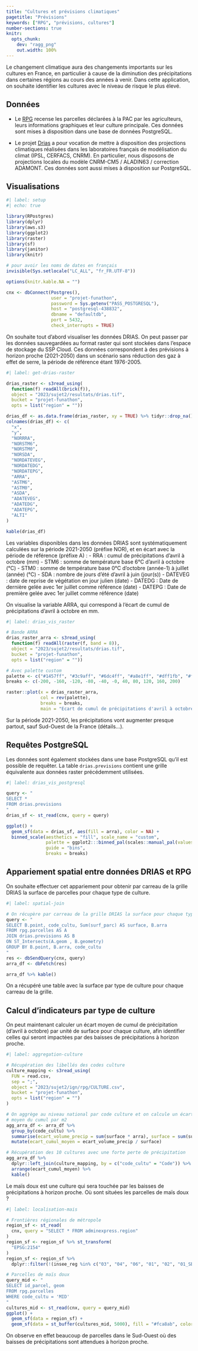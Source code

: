 ```yaml
---
title: "Cultures et prévisions climatiques"
pagetitle: "Prévisions"
keywords: ["RPG", "prévisions, cultures"]
number-sections: true
knitr:
  opts_chunk: 
    dev: "ragg_png"
    out.width: 100%
---
```


Le changement climatique aura des changements importants sur les cultures en France, en particulier à cause de la diminution des précipitations dans certaines régions au cours des années à venir. Dans cette application, on souhaite identifier les cultures avec le niveau de risque le plus élevé.

## Données

- Le [RPG](https://geoservices.ign.fr/rpg) recense les parcelles déclarées à la PAC par les agriculteurs, leurs informations graphiques et leur culture principale. Ces données sont mises à disposition dans une base de données PostgreSQL.

- Le projet [Drias](https://www.drias-climat.fr/) a pour vocation de mettre à disposition des projections climatiques réalisées dans les laboratoires français de modélisation du climat (IPSL, CERFACS, CNRM). En particulier, nous disposons de projections locales du modèle CNRM-CM5 / ALADIN63 / correction ADAMONT. Ces données sont aussi mises à disposition sur PostgreSQL. 

## Visualisations

```r
#| label: setup
#| echo: true

library(RPostgres)
library(dplyr)
library(aws.s3)
library(ggplot2)
library(raster)
library(sf)
library(janitor)
library(knitr)

# pour avoir les noms de dates en français
invisible(Sys.setlocale("LC_ALL", "fr_FR.UTF-8"))

options(knitr.kable.NA = "")

cnx <- dbConnect(Postgres(),
                 user = "projet-funathon",
                 password = Sys.getenv("PASS_POSTGRESQL"),
                 host = "postgresql-438832",
                 dbname = "defaultdb",
                 port = 5432,
                 check_interrupts = TRUE)
```

On souhaite tout d'abord visualiser les données DRIAS. On peut passer par les données sauvegardées au format raster qui sont stockées dans l'espace de stockage du SSP Cloud. Ces données correspondent à des prévisions à horizon proche (2021-2050) dans un scénario sans réduction des gaz à effet de serre, la période de référence étant 1976-2005.

```r
#| label: get-drias-raster

drias_raster <- s3read_using(
  function(f) readAll(brick(f)),
  object = "2023/sujet2/resultats/drias.tif",
  bucket = "projet-funathon",
  opts = list("region" = ""))

drias_df <- as.data.frame(drias_raster, xy = TRUE) %>% tidyr::drop_na()
colnames(drias_df) <- c(
  "x",
  "y",
  "NORRRA",
  "NORSTM6",
  "NORSTM0",
  "NORSDA",
  "NORDATEVEG",
  "NORDATEDG",
  "NORDATEPG",
  "ARRA",
  "ASTM6",
  "ASTM0",
  "ASDA",
  "ADATEVEG",
  "ADATEDG",
  "ADATEPG",
  "ALTI"
)

kable(drias_df)
```

Les variables disponibles dans les données DRIAS sont systématiquement calculées sur la période 2021-2050 (préfixe NOR), et en écart avec la période de référence (préfixe A) :
- RRA : cumul de précipitations d'avril à octobre (mm)
- STM6 : somme de température base 6°C d'avril à octobre (°C)
- STM0 : somme de température base 0°C d'octobre (année-1) à juillet (année) (°C)
- SDA : nombre de jours d'été d'avril à juin (jour(s))
- DATEVEG : date de reprise de végétation en jour julien (date)
- DATEDG : Date de dernière gelée avec 1er juillet comme référence (date)
- DATEPG : Date de première gelée avec 1er juillet comme référence (date)

On visualise la variable ARRA, qui correspond à l'écart de cumul de précipitations d'avril à octobre en mm.

```r
#| label: drias_vis_raster

# Bande ARRA
drias_raster_arra <- s3read_using(
  function(f) readAll(raster(f, band = 8)),
  object = "2023/sujet2/resultats/drias.tif",
  bucket = "projet-funathon",
  opts = list("region" = ""))

# Avec palette custom
palette <- c("#1457ff", "#3c9aff", "#6dc4ff", "#a8e1ff", "#dff1fb", "#f8e9eb", "#fca8ab", "#f9575d", "#f2060b", "#a20102")
breaks <- c(-200, -160, -120, -80, -40, -0, 40, 80, 120, 160, 200)

raster::plot(x = drias_raster_arra,
             col = rev(palette),
             breaks = breaks,
             main = "Ecart de cumul de précipitations d'avril à octobre (mm) entre 2021-2050 et 1976-2005")
```

Sur la période 2021-2050, les précipitations vont augmenter presque partout, sauf Sud-Ouest de la France (détails...).

## Requêtes PostgreSQL 

Les données sont également stockées dans une base PostgreSQL qu'il est possible de requêter. La table `drias.previsions` contient une grille équivalente aux données raster précédemment utilisées.

```r
#| label: drias_vis_postgresql

query <- "
SELECT *
FROM drias.previsions
"
drias_sf <- st_read(cnx, query = query)

ggplot() + 
  geom_sf(data = drias_sf, aes(fill = arra), color = NA) +
  binned_scale(aesthetics = "fill", scale_name = "custom", 
               palette = ggplot2:::binned_pal(scales::manual_pal(values = rev(palette)[-1])),
               guide = "bins",
               breaks = breaks)
```

## Appariement spatial entre données DRIAS et RPG

On souhaite effectuer cet appariement pour obtenir par carreau de la grille DRIAS la surface de parcelles pour chaque type de culture.

```r
#| label: spatial-join

# On récupère par carreau de la grille DRIAS la surface pour chaque type de culture
query <- "
SELECT B.point, code_cultu, Sum(surf_parc) AS surface, B.arra
FROM rpg.parcelles AS A
JOIN drias.previsions AS B
ON ST_Intersects(A.geom , B.geometry)
GROUP BY B.point, B.arra, code_cultu
"
res <- dbSendQuery(cnx, query)
arra_df <- dbFetch(res)

arra_df %>% kable()
```
On a récupéré une table avec la surface par type de culture pour chaque carreau de la grille.

## Calcul d'indicateurs par type de culture

On peut maintenant calculer un écart moyen de cumul de précipitation (d'avril à octobre) par unité de surface pour chaque culture, afin identifier celles qui seront impactées par des baisses de précipitations à horizon proche. 

```r
#| label: aggregation-culture

# Récupération des libellés des codes culture
culture_mapping <- s3read_using(
  FUN = read.csv,
  sep = ";",
  object = "2023/sujet2/ign/rpg/CULTURE.csv",
  bucket = "projet-funathon",
  opts = list("region" = "")
)

# On aggrège au niveau national par code culture et on calcule un écart
# moyen du cumul par m2
agg_arra_df <- arra_df %>%
  group_by(code_cultu) %>%
  summarise(ecart_volume_precip = sum(surface * arra), surface = sum(surface)) %>%
  mutate(ecart_cumul_moyen = ecart_volume_precip / surface)

# Récupération des 10 cultures avec une forte perte de précipitation
agg_arra_df %>%
  dplyr::left_join(culture_mapping, by = c("code_cultu" = "Code")) %>%
  arrange(ecart_cumul_moyen) %>%
  kable()
```

Le maïs doux est une culture qui sera touchée par les baisses de précipitations à horizon proche. Où sont situées les parcelles de maïs doux ?

```r
#| label: localisation-mais

# Frontières régionales de métropole
region_sf <- st_read(
  cnx, query = "SELECT * FROM adminexpress.region"
)
region_sf <- region_sf %>% st_transform(
  "EPSG:2154"
)
region_sf <- region_sf %>%
  dplyr::filter(!(insee_reg %in% c("03", "04", "06", "01", "02", "01_SBSM")))

# Parcelles de maïs doux
query_mid <- "
SELECT id_parcel, geom
FROM rpg.parcelles
WHERE code_cultu = 'MID'
"
cultures_mid <- st_read(cnx, query = query_mid)
ggplot() + 
  geom_sf(data = region_sf) +
  geom_sf(data = st_buffer(cultures_mid, 5000), fill = "#fca8ab", color = NA)
```

On observe en effet beaucoup de parcelles dans le Sud-Ouest où des baisses de précipitations sont attendues à horizon proche.